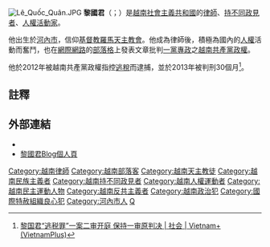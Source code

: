 [[File:Lê_Quốc_Quân.JPG|thumb]]
'''黎國君'''（{{lang-vi|Lê Quốc Quân}}；{{bd|1971年|9月13日|df=L}}）是[[越南社會主義共和國|越南社會主義共和國]]的[[律師|律師]]、[[持不同政見者|持不同政見者]]、[[人權活動家|人權活動家]]。

他出生於[[河內市|河內市]]，信仰[[基督教|基督教]][[羅馬天主教會|羅馬天主教會]]。他成為律師後，積極為國內的[[人權|人權]]活動而奮鬥，也在[[網際網路|網際網路]]的[[部落格|部落格]]上發表文章批判[[一黨專政|一黨專政]]之[[越南共產黨|越南共產黨]][[政權|政權]]。

他於2012年被越南共產黨政權指控[[逃稅|逃稅]]而逮捕，並於2013年被判刑30個月<ref>[https://zh.vietnamplus.vn/黎国君逃税罪一案二审开庭-保持一审原判决/22680.vnp 黎国君“逃税罪”一案二审开庭 保持一审原判决 | 社会 | Vietnam+ (VietnamPlus)]</ref>。

==註釋==
{{Reflist}}

==外部連結==
{{Commonscat|Le Quoc Quan}}
*{{Facebook|vietnamsolutions}}
*[https://lequocquan.blogspot.com/ 黎國君Blog個人頁]

{{DEFAULTSORT:L}}

[[Category:越南律師|Category:越南律師]]
[[Category:越南部落客|Category:越南部落客]]
[[Category:越南天主教徒|Category:越南天主教徒]]
[[Category:越南民族主義者|Category:越南民族主義者]]
[[Category:越南持不同政見者|Category:越南持不同政見者]]
[[Category:越南人權運動者|Category:越南人權運動者]]
[[Category:越南民主運動人物|Category:越南民主運動人物]]
[[Category:越南反共主義者|Category:越南反共主義者]]
[[Category:越南政治犯|Category:越南政治犯]]
[[Category:國際特赦組織良心犯|Category:國際特赦組織良心犯]]
[[Category:河內市人|Category:河內市人]]
[[Category:黎姓|Q]]